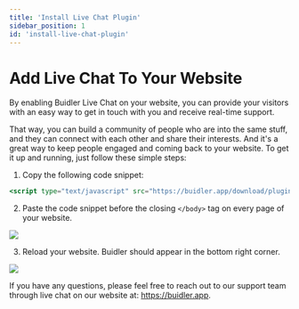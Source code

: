 ```yaml
---
title: 'Install Live Chat Plugin'
sidebar_position: 1
id: 'install-live-chat-plugin'
---
```


# Add Live Chat To Your Website

By enabling Buidler Live Chat on your website, you can provide your visitors with an easy way to get in touch with you and receive real-time support.

That way, you can build a community of people who are into the same stuff, and they can connect with each other and share their interests. And it's a great way to keep people engaged and coming back to your website. To get it up and running, just follow these simple steps:

1. Copy the following code snippet:

```jsx
<script type="text/javascript" src="https://buidler.app/download/plugin.min.js"></script>
```

2. Paste the code snippet before the closing ```</body>``` tag on every page of your website.

![](../static/img/general/install-plugin/install-live-chat-plugin.png)

3. Reload your website. Buidler should appear in the bottom right corner.

![](../static/img/general/install-plugin/contact-via-website.png)

If you have any questions, please feel free to reach out to our support team through live chat on our website at: https://buidler.app.